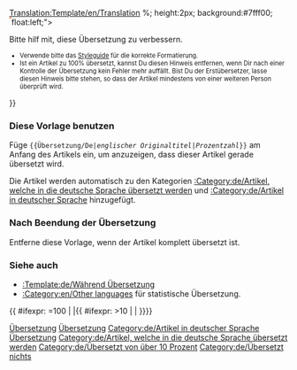 <noinclude>[[Translation:Template/en/Translation]]</noinclude><noinclude>
</noinclude>{{en/Ambox| type  = style
| image = Translation.png
| text  = <strong>Dieser Artikel wird aus dem Originaltext vom Englischen in die deutsche Sprache übersetzt: <includeonly>[[{{NAMESPACE}}:{{{1}}}|{{{1}}}]]</includeonly><noinclude>{{{1}}}</noinclude>.</strong>
<div style="font-size: 90%">
<div style="margin:auto; text-align:Left;">Prozentsatz: {{{2|0}}}%
<div style="width:200px; text-align:Left; border:1px solid #aaa; padding:1px; overflow:hidden;"><span style="width:{{#expr: ({{{2|0}}}/100) * 100}}%; height:2px; background:#7fff00; float:left;">&nbsp;</span><span style="width:{{#expr: 100 - ({{{2|0}}}/100) * 100}}%; height:2px; background:#ff7f50; float:left;">&nbsp;</span></div>
</div>
Bitte hilf mit, diese Übersetzung zu verbessern.
</div><div style="font-size: 80%">
* Verwende bitte das [[de/Wiki/Styleguide|Styleguide]] für die korrekte Formatierung.
* Ist ein Artikel zu 100% übersetzt, kannst Du diesen Hinweis entfernen, wenn Dir nach einer Kontrolle der Übersetzung kein Fehler mehr auffällt. Bist Du der Erstübersetzer, lasse diesen Hinweis bitte stehen, so dass der Artikel mindestens von einer weiteren Person überprüft wird.
</div>
}}<noinclude>

=== Diese Vorlage benutzen ===
Füge <code><nowiki>{{</nowiki>Übersetzung/De|''englischer Originaltitel''|''Prozentzahl''<nowiki>}}</nowiki></code> am Anfang des Artikels ein, um anzuzeigen, dass dieser Artikel gerade übersetzt wird.

Die Artikel werden automatisch zu den Kategorien [[:Category:de/Artikel, welche in die deutsche Sprache übersetzt werden]] und [[:Category:de/Artikel in deutscher Sprache]] hinzugefügt.

=== Nach Beendung der Übersetzung ===
Entferne diese Vorlage, wenn der Artikel komplett übersetzt ist.

=== Siehe auch ===
*[[:Template:de/Während Übersetzung]]
*[[:Category:en/Other languages]] für statistische Übersetzung.

[[Category:de/Vorlagen|Übersetzung]]
[[Category:de/Message-Boxen|Übersetzung]]
[[Category:de/Artikel in deutscher Sprache]]
[[Category:de/Übersetzung|Übersetzung]]

</noinclude><includeonly>{{ #ifexpr: {{{2|0}}}=100 | |[[Category:de/Artikel, welche in die deutsche Sprache übersetzt werden]]{{ #ifexpr: {{{2|0}}}>10 | [[Category:de/Übersetzt von über 10 Prozent]] | [[Category:de/Übersetzt nichts]]}}}}</includeonly>
